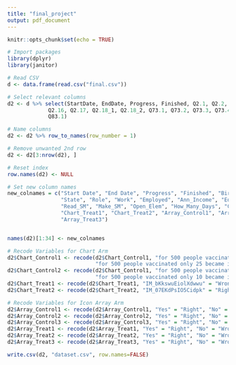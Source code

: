 ```yaml
---
title: "final_project"
output: pdf_document
---
```


```r
knitr::opts_chunk$set(echo = TRUE)
```

```r
# Import packages
library(dplyr)
library(janitor)
```

```r
# Read CSV
d <- data.frame(read.csv("final.csv"))
```

```r
# Select relevant columns
d2 <- d %>% select(StartDate, EndDate, Progress, Finished, Q2.1, Q2.2, Q2.3, Q2.4, Q2.6, Q2.7, Q2.8, Q2.11, Q2.12, Q2.13, Q2.14, Q2.15,
             Q2.16, Q2.17, Q2.18_1, Q2.18_2, Q73.1, Q73.2, Q73.3, Q73.4, Q74.1, Q75.1, Q76.1, Q77.1, Q78.1, Q79.1, Q80.1, Q81.1, Q82.1, 
             Q83.1)
```

```r
# Name columns
d2 <- d2 %>% row_to_names(row_number = 1)
```

```r
# Remove unwanted 2nd row
d2 <- d2[3:nrow(d2), ]
```

```r
# Reset index
row.names(d2) <- NULL
```

```r
# Set new column names
new_colnames = c("Start Date", "End Date", "Progress", "Finished", "Birthyear", "Gender", "ESL", "Race", "Country",
                 "State", "Role", "Work", "Employed", "Ann_Income", "Edu_Level", "Pol_Aff", "Religion", "Read", 
                 "Read_SM", "Make_SM", "Open_Elem", "How_Many_Days", "Capacity", "Vacc_Effec", "Chart_Control1", "Chart_Control2",
                 "Chart_Treat1", "Chart_Treat2", "Array_Control1", "Array_Control2", "Array_Control3", "Array_Treat1", "Array_Treat2",
                 "Array_Treat3")


names(d2)[1:34] <- new_colnames
```

```r
# Recode Variables for Chart Arm
d2$Chart_Control1 <- recode(d2$Chart_Control1, "for 500 people vaccinated only 50 became infected with COVID-19"="Wrong", 
                            "for 500 people vaccinated only 25 became infected with COVID-19"="Right")
d2$Chart_Control2 <- recode(d2$Chart_Control1, "for 500 people vaccinated only 75 became infected with COVID-19"="Wrong", 
                            "for 500 people vaccinated only 10 became infected with COVID-19"="Right")
d2$Chart_Treat1 <- recode(d2$Chart_Treat1, "IM_bKkswuEiolXdwwu" = "Wrong", "IM_bymouquPLlMsto2" = "Right")
d2$Chart_Treat2 <- recode(d2$Chart_Treat2, "IM_07EKdPsIO5Cidpk" = "Right", "IM_dbuYoG7rE5mWLbM" = "Wrong")

# Recode Variables for Icon Array Arm
d2$Array_Control1 <- recode(d2$Array_Control1, "Yes" = "Right", "No" = "Wrong")
d2$Array_Control2 <- recode(d2$Array_Control2, "Yes" = "Right", "No" = "Wrong")
d2$Array_Control3 <- recode(d2$Array_Control3, "Yes" = "Right", "No" = "Wrong")
d2$Array_Treat1 <- recode(d2$Array_Treat1, "Yes" = "Right", "No" = "Wrong")
d2$Array_Treat2 <- recode(d2$Array_Treat2, "Yes" = "Right", "No" = "Wrong")
d2$Array_Treat3 <- recode(d2$Array_Treat3, "Yes" = "Right", "No" = "Wrong")
```

```r
write.csv(d2, "dataset.csv", row.names=FALSE)
```


